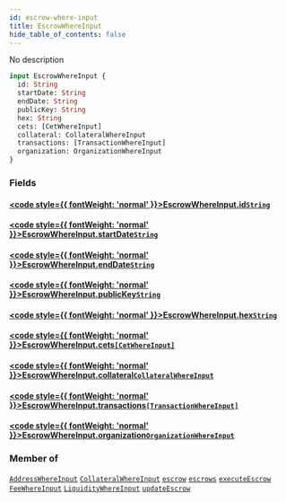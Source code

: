 ```yaml
---
id: escrow-where-input
title: EscrowWhereInput
hide_table_of_contents: false
---
```








No description

```graphql
input EscrowWhereInput {
  id: String
  startDate: String
  endDate: String
  publicKey: String
  hex: String
  cets: [CetWhereInput]
  collateral: CollateralWhereInput
  transactions: [TransactionWhereInput]
  organization: OrganizationWhereInput
}
```


### Fields

#### [<code style={{ fontWeight: 'normal' }}>EscrowWhereInput.<b>id</b></code>](#)<Bullet />[`String`](/docs/api/scalars/string) <Badge class="secondary" text="scalar"/>
> 
> 

#### [<code style={{ fontWeight: 'normal' }}>EscrowWhereInput.<b>startDate</b></code>](#)<Bullet />[`String`](/docs/api/scalars/string) <Badge class="secondary" text="scalar"/>
> 
> 

#### [<code style={{ fontWeight: 'normal' }}>EscrowWhereInput.<b>endDate</b></code>](#)<Bullet />[`String`](/docs/api/scalars/string) <Badge class="secondary" text="scalar"/>
> 
> 

#### [<code style={{ fontWeight: 'normal' }}>EscrowWhereInput.<b>publicKey</b></code>](#)<Bullet />[`String`](/docs/api/scalars/string) <Badge class="secondary" text="scalar"/>
> 
> 

#### [<code style={{ fontWeight: 'normal' }}>EscrowWhereInput.<b>hex</b></code>](#)<Bullet />[`String`](/docs/api/scalars/string) <Badge class="secondary" text="scalar"/>
> 
> 

#### [<code style={{ fontWeight: 'normal' }}>EscrowWhereInput.<b>cets</b></code>](#)<Bullet />[`[CetWhereInput]`](/docs/api/inputs/cet-where-input) <Badge class="secondary" text="list"/> <Badge class="secondary" text="input"/>
> 
> 

#### [<code style={{ fontWeight: 'normal' }}>EscrowWhereInput.<b>collateral</b></code>](#)<Bullet />[`CollateralWhereInput`](/docs/api/inputs/collateral-where-input) <Badge class="secondary" text="input"/>
> 
> 

#### [<code style={{ fontWeight: 'normal' }}>EscrowWhereInput.<b>transactions</b></code>](#)<Bullet />[`[TransactionWhereInput]`](/docs/api/inputs/transaction-where-input) <Badge class="secondary" text="list"/> <Badge class="secondary" text="input"/>
> 
> 

#### [<code style={{ fontWeight: 'normal' }}>EscrowWhereInput.<b>organization</b></code>](#)<Bullet />[`OrganizationWhereInput`](/docs/api/inputs/organization-where-input) <Badge class="secondary" text="input"/>
> 
> 



### Member of

[`AddressWhereInput`](/docs/api/inputs/address-where-input)  <Badge class="secondary" text="input"/><Bullet />[`CollateralWhereInput`](/docs/api/inputs/collateral-where-input)  <Badge class="secondary" text="input"/><Bullet />[`escrow`](/docs/api/queries/escrow)  <Badge class="secondary" text="query"/><Bullet />[`escrows`](/docs/api/queries/escrows)  <Badge class="secondary" text="query"/><Bullet />[`executeEscrow`](/docs/api/mutations/execute-escrow)  <Badge class="secondary" text="mutation"/><Bullet />[`FeeWhereInput`](/docs/api/inputs/fee-where-input)  <Badge class="secondary" text="input"/><Bullet />[`LiquidityWhereInput`](/docs/api/inputs/liquidity-where-input)  <Badge class="secondary" text="input"/><Bullet />[`updateEscrow`](/docs/api/mutations/update-escrow)  <Badge class="secondary" text="mutation"/>



